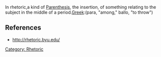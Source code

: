{{Copy to Wiktionary}}
In rhetoric,a kind of [[Parenthesis (rhetoric)|Parenthesis]], the insertion, of something relating to the subject in the middle of a period.[[Greek language|Greek]]:(para, "among," ballo, "to throw")

==References==
*[http://rhetoric.byu.edu/figures/P/parembole.htm http://rhetoric.byu.edu/]

[[Category: Rhetoric]]